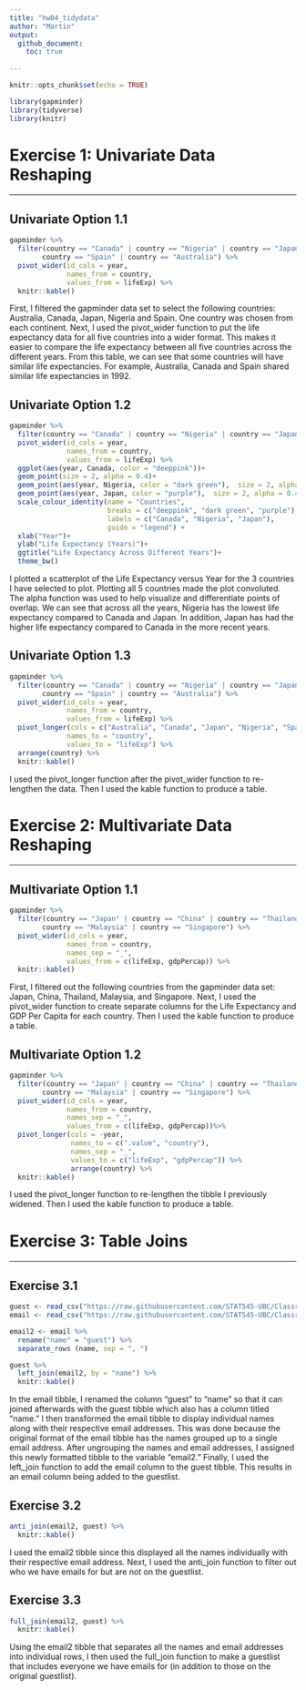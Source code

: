 ```yaml
---
title: "hw04_tidydata"
author: "Martin"
output: 
  github_document:
    toc: true
  
---
```



```r
knitr::opts_chunk$set(echo = TRUE)
```

```r
library(gapminder)
library(tidyverse)
library(knitr)
```
# **Exercise 1: Univariate Data Reshaping**

------------------------------

## **Univariate Option 1.1** 
```r
gapminder %>%
  filter(country == "Canada" | country == "Nigeria" | country == "Japan" | 
        country == "Spain" | country == "Australia") %>%
  pivot_wider(id_cols = year,
              names_from = country,
              values_from = lifeExp) %>%
  knitr::kable()
```

First, I filtered the gapminder data set to select the following countries: Australia, Canada,  Japan, Nigeria and Spain. One country was chosen from each continent. Next, I used the pivot_wider function to put the life expectancy data for all five countries into a wider format. This makes it easier to compare the life expectancy between all five countries across the different years. From this table, we can see that some countries will have similar life expectancies. For example, Australia, Canada and Spain shared similar life expectancies in 1992.

## **Univariate Option 1.2**
```r
gapminder %>%
  filter(country == "Canada" | country == "Nigeria" | country == "Japan") %>%
  pivot_wider(id_cols = year,
              names_from = country,
              values_from = lifeExp) %>%
  ggplot(aes(year, Canada, color = "deeppink"))+
  geom_point(size = 2, alpha = 0.4)+
  geom_point(aes(year, Nigeria, color = "dark green"),  size = 2, alpha = 0.4)+
  geom_point(aes(year, Japan, color = "purple"),  size = 2, alpha = 0.4)+
  scale_colour_identity(name = "Countries",
                        breaks = c("deeppink", "dark green", "purple"),
                        labels = c("Canada", "Nigeria", "Japan"),
                        guide = "legend") +
  xlab("Year")+
  ylab("Life Expectancy (Years)")+
  ggtitle("Life Expectancy Across Different Years")+
  theme_bw()
```

I plotted a scatterplot of the Life Expectancy versus Year for the 3 countries I have selected to plot. Plotting all 5 countries made the plot convoluted. The alpha function was used to help visualize and differentiate points of overlap. We can see that across all the years, Nigeria has the lowest life expectancy compared to Canada and Japan. In addition, Japan has had the higher life expectancy compared to Canada in the more recent years.

## **Univariate Option 1.3**
```r
gapminder %>%
  filter(country == "Canada" | country == "Nigeria" | country == "Japan" | 
        country == "Spain" | country == "Australia") %>%
  pivot_wider(id_cols = year,
              names_from = country,
              values_from = lifeExp) %>%
  pivot_longer(cols = c("Australia", "Canada", "Japan", "Nigeria", "Spain"),
              names_to = "country",
              values_to = "lifeExp") %>%
  arrange(country) %>%
  knitr::kable()
```

I used the pivot_longer function after the pivot_wider function to re-lengthen the data. Then I used the kable function to produce a table.

# **Exercise 2: Multivariate Data Reshaping**

--------------------------------------------

## **Multivariate Option 1.1**
```r
gapminder %>%
  filter(country == "Japan" | country == "China" | country == "Thailand" | 
        country == "Malaysia" | country == "Singapore") %>%
  pivot_wider(id_cols = year,
              names_from = country,
              names_sep = "_",
              values_from = c(lifeExp, gdpPercap)) %>%
  knitr::kable()
```

First, I filtered out the following countries from the gapminder data set: Japan, China, Thailand, Malaysia, and Singapore. Next, I used the pivot_wider function to create separate columns for the Life Expectancy and GDP Per Capita for each country. Then I used the kable function to produce a table.

## **Multivariate Option 1.2**
```r
gapminder %>%
  filter(country == "Japan" | country == "China" | country == "Thailand" | 
        country == "Malaysia" | country == "Singapore") %>%
  pivot_wider(id_cols = year,
              names_from = country,
              names_sep = "_",
              values_from = c(lifeExp, gdpPercap))%>%
  pivot_longer(cols = -year,
               names_to = c(".value", "country"),
               names_sep = "_",
               values_to = c("lifeExp", "gdpPercap")) %>%
               arrange(country) %>%
  knitr::kable()
```

I used the pivot_longer function to re-lengthen the tibble I previously widened. Then I used the kable function to produce a table.

# **Exercise 3: Table Joins**

---------------------------

## **Exercise 3.1** 
```r
guest <- read_csv("https://raw.githubusercontent.com/STAT545-UBC/Classroom/master/data/wedding/attend.csv")
email <- read_csv("https://raw.githubusercontent.com/STAT545-UBC/Classroom/master/data/wedding/emails.csv")
```



```r
email2 <- email %>%
  rename("name" = "guest") %>%
  separate_rows (name, sep = ", ")

guest %>% 
  left_join(email2, by = "name") %>%
  knitr::kable()
```

In the email tibble, I renamed the column "guest" to "name" so that it can joined afterwards with the guest tibble which also has a column titled "name." I then transformed the email tibble to display individual names along with their respective email addresses. This was done because the original format of the email tibble has the names grouped up to a single email address. After ungrouping the names and email addresses, I assigned this newly formatted tibble to the variable "email2." Finally, I used the left_join function to add the email column to the guest tibble. This results in an email column being added to the guestlist. 


## **Exercise 3.2**
```r
anti_join(email2, guest) %>%
  knitr::kable()
```

I used the email2 tibble since this displayed all the names individually with their respective email address. Next, I used the anti_join function to filter out who we have emails for but are not on the guestlist. 

## **Exercise 3.3**
```r
full_join(email2, guest) %>%
  knitr::kable()
```

Using the email2 tibble that separates all the names and email addresses into individual rows, I then used the full_join function to make a guestlist that includes everyone we have emails for (in addition to those on the original guestlist). 



